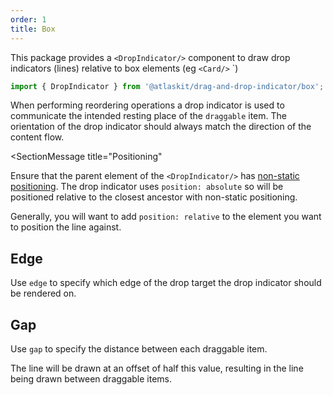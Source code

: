 ```yaml
---
order: 1
title: Box
---
```



This package provides a `<DropIndicator/>` component to draw drop indicators (lines) relative to box elements (eg `<Card/>`
`)

```ts
import { DropIndicator } from '@atlaskit/drag-and-drop-indicator/box';
```

When performing reordering operations a drop indicator is used to communicate the intended resting place of the `draggable` item. The orientation of the drop indicator should always match the direction of the content flow.

<SectionMessage
  title="Positioning"
>

  Ensure that the parent element of the `<DropIndicator/>` has [non-static positioning](https://developer.mozilla.org/en-US/docs/Web/CSS/position). The drop indicator uses `position: absolute` so will be positioned relative
  to the closest ancestor with non-static positioning.

  Generally, you will want to add `position: relative` to the element you want to position the line against.

</SectionMessage>

## Edge

Use `edge` to specify which edge of the drop target the drop indicator should be rendered on.

<Example Component={ClosestEdgeExample} />

## Gap

Use `gap` to specify the distance between each draggable item.

The line will be drawn at an offset of half this value, resulting in the line being drawn between draggable items.

<Example Component={GapExample} />
